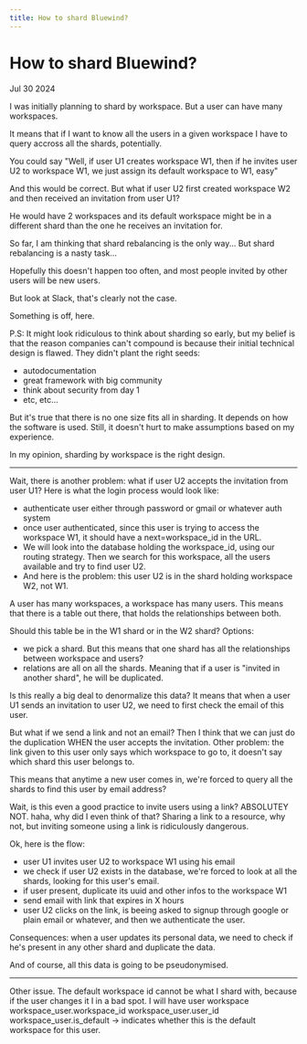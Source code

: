 ```yaml
---
title: How to shard Bluewind?
---
```


# How to shard Bluewind?

Jul 30 2024

I was initially planning to shard by workspace. But a user can have many workspaces.

It means that if I want to know all the users in a given workspace I have to query accross all the shards, potentially.

You could say "Well, if user U1 creates workspace W1, then if he invites user U2 to workspace W1, we just assign its default workspace to W1, easy"

And this would be correct. But what if user U2 first created workspace W2 and then received an invitation from user U1?

He would have 2 workspaces and its default workspace might be in a different shard than the one he receives an invitation for.

So far, I am thinking that shard rebalancing is the only way... But shard rebalancing is a nasty task...

Hopefully this doesn't happen too often, and most people invited by other users will be new users.

But look at Slack, that's clearly not the case.

Something is off, here.

P.S: It might look ridiculous to think about sharding so early, but my belief is that the reason companies can't compound is because their initial technical design is flawed.
They didn't plant the right seeds:

- autodocumentation
- great framework with big community
- think about security from day 1
- etc, etc...

But it's true that there is no one size fits all in sharding. It depends on how the software is used. Still, it doesn't hurt to make assumptions based on my experience.

In my opinion, sharding by workspace is the right design.

---

Wait, there is another problem: what if user U2 accepts the invitation from user U1?
Here is what the login process would look like:

- authenticate user either through password or gmail or whatever auth system
- once user authenticated, since this user is trying to access the workspace W1, it should have a next=workspace_id in the URL.
- We will look into the database holding the workspace_id, using our routing strategy. Then we search for this workspace, all the users available and try to find user U2.
- And here is the problem: this user U2 is in the shard holding workspace W2, not W1.

A user has many workspaces, a workspace has many users. This means that there is a table out there, that holds the relationships between both.

Should this table be in the W1 shard or in the W2 shard? Options:

- we pick a shard. But this means that one shard has all the relationships between workspace and users?
- relations are all on all the shards. Meaning that if a user is "invited in another shard", he will be duplicated.

Is this really a big deal to denormalize this data? It means that when a user U1 sends an invitation to user U2, we need to first check the email of this user.

But what if we send a link and not an email? Then I think that we can just do the duplication WHEN the user accepts the invitation.
Other problem: the link given to this user only says which workspace to go to, it doesn't say which shard this user belongs to.

This means that anytime a new user comes in, we're forced to query all the shards to find this user by email address?

Wait, is this even a good practice to invite users using a link? ABSOLUTEY NOT. haha, why did I even think of that? Sharing a link to a resource, why not, but inviting someone using a link is ridiculously dangerous.

Ok, here is the flow:

- user U1 invites user U2 to workspace W1 using his email
- we check if user U2 exists in the database, we're forced to look at all the shards, looking for this user's email.
- if user present, duplicate its uuid and other infos to the workspace W1
- send email with link that expires in X hours
- user U2 clicks on the link, is beeing asked to signup through google or plain email or whatever, and then we authenticate the user.

Consequences: when a user updates its personal data, we need to check if he's present in any other shard and duplicate the data.

And of course, all this data is going to be pseudonymised.

-----------

Other issue. The default workspace id cannot be what I shard with, because if the user changes it I in a bad spot. I will have
user
workspace
workspace_user.workspace_id
workspace_user.user_id
workspace_user.is_default -> indicates whether this is the default workspace for this user.
